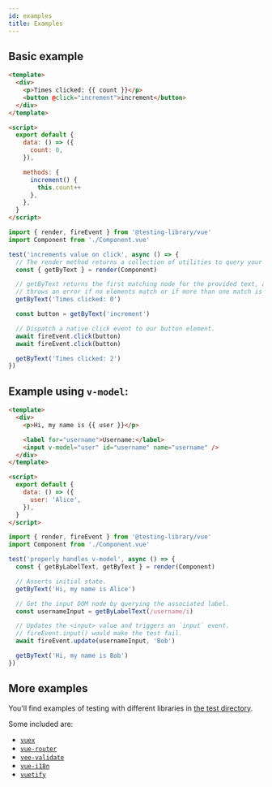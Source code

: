 ```yaml
---
id: examples
title: Examples
---
```


## Basic example

```html
<template>
  <div>
    <p>Times clicked: {{ count }}</p>
    <button @click="increment">increment</button>
  </div>
</template>

<script>
  export default {
    data: () => ({
      count: 0,
    }),

    methods: {
      increment() {
        this.count++
      },
    },
  }
</script>
```

```js
import { render, fireEvent } from '@testing-library/vue'
import Component from './Component.vue'

test('increments value on click', async () => {
  // The render method returns a collection of utilities to query your component.
  const { getByText } = render(Component)

  // getByText returns the first matching node for the provided text, and
  // throws an error if no elements match or if more than one match is found.
  getByText('Times clicked: 0')

  const button = getByText('increment')

  // Dispatch a native click event to our button element.
  await fireEvent.click(button)
  await fireEvent.click(button)

  getByText('Times clicked: 2')
})
```

## Example using `v-model`:

```html
<template>
  <div>
    <p>Hi, my name is {{ user }}</p>

    <label for="username">Username:</label>
    <input v-model="user" id="username" name="username" />
  </div>
</template>

<script>
  export default {
    data: () => ({
      user: 'Alice',
    }),
  }
</script>
```

```js
import { render, fireEvent } from '@testing-library/vue'
import Component from './Component.vue'

test('properly handles v-model', async () => {
  const { getByLabelText, getByText } = render(Component)

  // Asserts initial state.
  getByText('Hi, my name is Alice')

  // Get the input DOM node by querying the associated label.
  const usernameInput = getByLabelText(/username/i)

  // Updates the <input> value and triggers an `input` event.
  // fireEvent.input() would make the test fail.
  await fireEvent.update(usernameInput, 'Bob')

  getByText('Hi, my name is Bob')
})
```

## More examples

You'll find examples of testing with different libraries in
[the test directory](https://github.com/testing-library/vue-testing-library/tree/master/src/__tests__).

Some included are:

- [`vuex`](https://github.com/testing-library/vue-testing-library/blob/master/src/__tests__/vuex.js)
- [`vue-router`](https://github.com/testing-library/vue-testing-library/tree/master/src/__tests__/vue-router.js)
- [`vee-validate`](https://github.com/testing-library/vue-testing-library/tree/master/src/__tests__/validate-plugin.js)
- [`vue-i18n`](https://github.com/testing-library/vue-testing-library/blob/master/src/__tests__/translations-vue-i18n.js)
- [`vuetify`](https://github.com/testing-library/vue-testing-library/blob/master/src/__tests__/vuetify.js)
